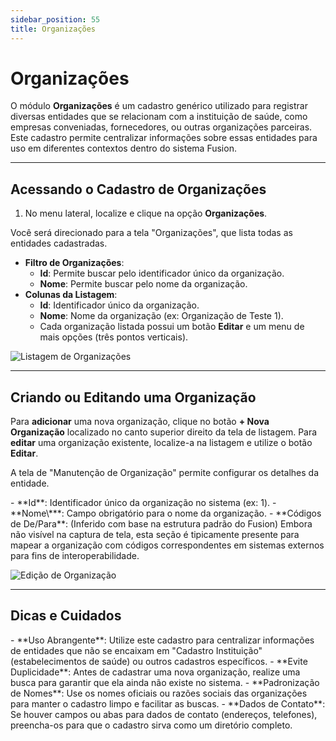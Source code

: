 ```yaml
---
sidebar_position: 55
title: Organizações
---
```



# Organizações

O módulo **Organizações** é um cadastro genérico utilizado para registrar diversas entidades que se relacionam com a instituição de saúde, como empresas conveniadas, fornecedores, ou outras organizações parceiras. Este cadastro permite centralizar informações sobre essas entidades para uso em diferentes contextos dentro do sistema Fusion.

---

## Acessando o Cadastro de Organizações

1.  No menu lateral, localize e clique na opção **Organizações**.

Você será direcionado para a tela "Organizações", que lista todas as entidades cadastradas.

-   **Filtro de Organizações**:
    -   **Id**: Permite buscar pelo identificador único da organização.
    -   **Nome**: Permite buscar pelo nome da organização.
-   **Colunas da Listagem**:
    -   **Id**: Identificador único da organização.
    -   **Nome**: Nome da organização (ex: Organização de Teste 1).
    -   Cada organização listada possui um botão **Editar** e um menu de mais opções (três pontos verticais).

![Listagem de Organizações](/img/lista_org.png)

---

## Criando ou Editando uma Organização

Para **adicionar** uma nova organização, clique no botão **+ Nova Organização** localizado no canto superior direito da tela de listagem.
Para **editar** uma organização existente, localize-a na listagem e utilize o botão **Editar**.

A tela de "Manutenção de Organização" permite configurar os detalhes da entidade.

<Admonition type="info" title="Campos de Cadastro da Organização">
-   **Id**: Identificador único da organização no sistema (ex: 1).
-   **Nome\***: Campo obrigatório para o nome da organização.
-   **Códigos de De/Para**: (Inferido com base na estrutura padrão do Fusion) Embora não visível na captura de tela, esta seção é tipicamente presente para mapear a organização com códigos correspondentes em sistemas externos para fins de interoperabilidade.

</Admonition>

![Edição de Organização](/img/edit_org.png)

---

## Dicas e Cuidados

<Admonition type="tip" title="Boas Práticas no Cadastro de Organizações">
-   **Uso Abrangente**: Utilize este cadastro para centralizar informações de entidades que não se encaixam em "Cadastro Instituição" (estabelecimentos de saúde) ou outros cadastros específicos.
-   **Evite Duplicidade**: Antes de cadastrar uma nova organização, realize uma busca para garantir que ela ainda não existe no sistema.
-   **Padronização de Nomes**: Use os nomes oficiais ou razões sociais das organizações para manter o cadastro limpo e facilitar as buscas.
-   **Dados de Contato**: Se houver campos ou abas para dados de contato (endereços, telefones), preencha-os para que o cadastro sirva como um diretório completo.
</Admonition>